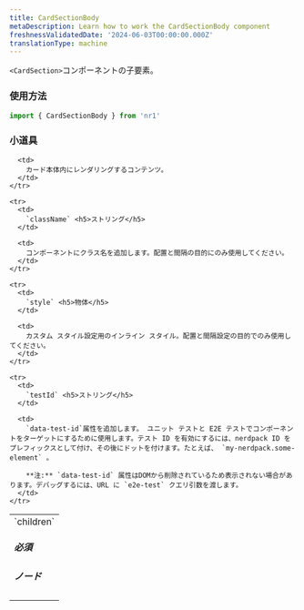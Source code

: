```yaml
---
title: CardSectionBody
metaDescription: Learn how to work the CardSectionBody component
freshnessValidatedDate: '2024-06-03T00:00:00.000Z'
translationType: machine
---
```


`<CardSection>`コンポーネントの子要素。

### 使用方法

```js
import { CardSectionBody } from 'nr1'
```

### 小道具

<table>
  <tbody>
    <tr>
      <td>
        `children` <h5>必須</h5><h5>ノード</h5>
      </td>

      <td>
        カード本体内にレンダリングするコンテンツ。
      </td>
    </tr>

    <tr>
      <td>
        `className` <h5>ストリング</h5>
      </td>

      <td>
        コンポーネントにクラス名を追加します。配置と間隔の目的にのみ使用してください。
      </td>
    </tr>

    <tr>
      <td>
        `style` <h5>物体</h5>
      </td>

      <td>
        カスタム スタイル設定用のインライン スタイル。配置と間隔設定の目的でのみ使用してください。
      </td>
    </tr>

    <tr>
      <td>
        `testId` <h5>ストリング</h5>
      </td>

      <td>
        `data-test-id`属性を追加します。 ユニット テストと E2E テストでコンポーネントをターゲットにするために使用します。テスト ID を有効にするには、nerdpack ID をプレフィックスとして付け、その後にドットを付けます。たとえば、 `my-nerdpack.some-element` 。

        **注:** `data-test-id` 属性はDOMから削除されているため表示されない場合があります。デバッグするには、URL に `e2e-test` クエリ引数を渡します。
      </td>
    </tr>
  </tbody>
</table>